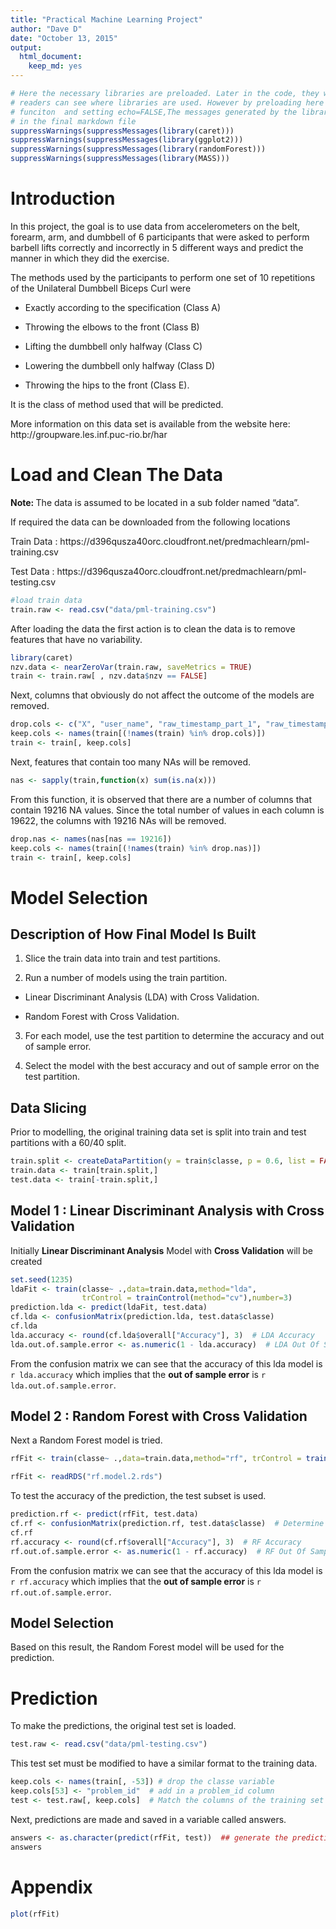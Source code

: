 ```yaml
---
title: "Practical Machine Learning Project"
author: "Dave D"
date: "October 13, 2015"
output: 
  html_document: 
    keep_md: yes
---
```


```r
# Here the necessary libraries are preloaded. Later in the code, they will be loaded again so 
# readers can see where libraries are used. However by preloading here using suppresMessages() 
# funciton  and setting echo=FALSE,The messages generated by the libraries will not appear 
# in the final markdown file
suppressWarnings(suppressMessages(library(caret)))
suppressWarnings(suppressMessages(library(ggplot2)))
suppressWarnings(suppressMessages(library(randomForest)))
suppressWarnings(suppressMessages(library(MASS)))
```


# Introduction
In this project, the goal is to use data from accelerometers on the belt, forearm, arm, and dumbbell of 6 participants that were asked to perform barbell lifts correctly and incorrectly in 5 different ways and predict the manner in which they did the exercise. 

The methods used by the participants to perform one set of 10 repetitions of the Unilateral Dumbbell Biceps Curl were

* Exactly according to the specification (Class A)

* Throwing the elbows to the front (Class B) 

* Lifting the dumbbell only halfway (Class C) 

* Lowering the dumbbell only halfway (Class D) 

* Throwing the hips to the front (Class E).

It is the class of method used that will be predicted.

More information on this data set is available from the website here: http://groupware.les.inf.puc-rio.br/har

# Load and Clean The Data
**Note: ** The data is assumed to be located in a sub folder named "data".

If required the data can be downloaded from the following locations

Train Data : https://d396qusza40orc.cloudfront.net/predmachlearn/pml-training.csv

Test Data  : https://d396qusza40orc.cloudfront.net/predmachlearn/pml-testing.csv

```r
#load train data
train.raw <- read.csv("data/pml-training.csv")
```

After loading the data the first action is to clean the data is to remove features that have no variability.

```r
library(caret)
nzv.data <- nearZeroVar(train.raw, saveMetrics = TRUE)
train <- train.raw[ , nzv.data$nzv == FALSE]
```

Next, columns that obviously do not affect the outcome of the models are removed.

```r
drop.cols <- c("X", "user_name", "raw_timestamp_part_1", "raw_timestamp_part_2", "cvtd_timestamp", "num_window")
keep.cols <- names(train[(!names(train) %in% drop.cols)])
train <- train[, keep.cols]
```

Next, features that contain too many NAs will be removed. 

```r
nas <- sapply(train,function(x) sum(is.na(x)))
```

From this function, it is observed that there are a number of columns that contain 19216 NA values. Since the total number of values in each column is 19622, the columns with 19216 NAs will be removed. 

```r
drop.nas <- names(nas[nas == 19216])
keep.cols <- names(train[(!names(train) %in% drop.nas)])
train <- train[, keep.cols]
```

# Model Selection

## Description of How Final Model Is Built

1. Slice the train data into train and test partitions.

2. Run a number of models using the train partition.

  * Linear Discriminant Analysis (LDA) with Cross Validation.
  
  * Random Forest with Cross Validation.

3. For each model, use the test partition to determine the accuracy and out of sample error.

4. Select the model with the best accuracy and out of sample error on the test partition.

## Data Slicing

Prior to modelling, the original training data set is split into train and test partitions with a 60/40 split.

```r
train.split <- createDataPartition(y = train$classe, p = 0.6, list = FALSE)
train.data <- train[train.split,]
test.data <- train[-train.split,]
```

## Model 1 : Linear Discriminant Analysis with Cross Validation

Initially **Linear Discriminant Analysis** Model with **Cross Validation** will be created
```r
set.seed(1235)
ldaFit <- train(classe~ .,data=train.data,method="lda", 
                trControl = trainControl(method="cv"),number=3) 
prediction.lda <- predict(ldaFit, test.data)
cf.lda <- confusionMatrix(prediction.lda, test.data$classe)
cf.lda
lda.accuracy <- round(cf.lda$overall["Accuracy"], 3)  # LDA Accuracy
lda.out.of.sample.error <- as.numeric(1 - lda.accuracy)  # LDA Out Of Sample error
```

From the confusion matrix we can see that the accuracy of this lda model is `r lda.accuracy` which implies that the **out of sample error** is `r lda.out.of.sample.error`. 

## Model 2 : Random Forest with Cross Validation

Next a Random Forest model is tried.

```r
rfFit <- train(classe~ .,data=train.data,method="rf", trControl = trainControl(method="cv"), number=3)
```

```r
rfFit <- readRDS("rf.model.2.rds")
```

To test the accuracy of the prediction, the test subset is used.

```r
prediction.rf <- predict(rfFit, test.data)
cf.rf <- confusionMatrix(prediction.rf, test.data$classe)  # Determine accuracy of model
cf.rf 
rf.accuracy <- round(cf.rf$overall["Accuracy"], 3)  # RF Accuracy
rf.out.of.sample.error <- as.numeric(1 - rf.accuracy)  # RF Out Of Sample Error
```

From the confusion matrix we can see that the accuracy of this lda model is `r rf.accuracy` which implies that the **out of sample error** is `r rf.out.of.sample.error`. 

## Model Selection

Based on this result, the Random Forest model will be used for the prediction. 

# Prediction
To make the predictions, the original test set is loaded. 

```r
test.raw <- read.csv("data/pml-testing.csv")
```

This test set must be modified to have a similar format to the training data.

```r
keep.cols <- names(train[, -53]) # drop the classe variable 
keep.cols[53] <- "problem_id"  # add in a problem_id column
test <- test.raw[, keep.cols]  # Match the columns of the training set and drop the others
```
Next, predictions are made and saved in a variable called answers.
```r
answers <- as.character(predict(rfFit, test))  ## generate the prediction on real test data.
answers
```



# Appendix

```r
plot(rfFit)
```


